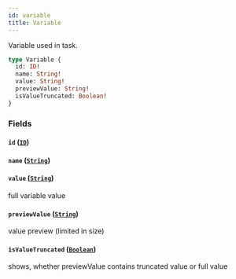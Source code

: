 ```yaml
---
id: variable
title: Variable
---
```


Variable used in task.

```graphql
type Variable {
  id: ID!
  name: String!
  value: String!
  previewValue: String!
  isValueTruncated: Boolean!
}
```

### Fields

#### `id` ([`ID`](/docs/apis-clients/tasklist-api/scalars/id))

#### `name` ([`String`](/docs/apis-clients/tasklist-api/scalars/string))

#### `value` ([`String`](/docs/apis-clients/tasklist-api/scalars/string))

full variable value

#### `previewValue` ([`String`](/docs/apis-clients/tasklist-api/scalars/string))

value preview (limited in size)

#### `isValueTruncated` ([`Boolean`](/docs/apis-clients/tasklist-api/scalars/boolean))

shows, whether previewValue contains truncated value or full value

